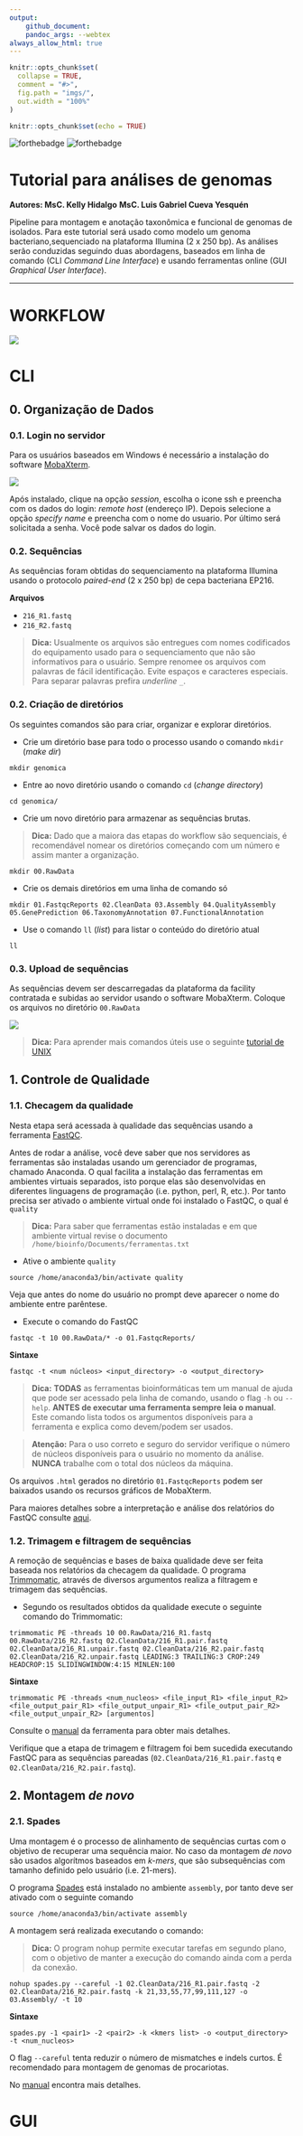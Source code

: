 ```yaml
---
output:
    github_document:
    pandoc_args: --webtex
always_allow_html: true
---
```



<!-- README.md is generated from README.Rmd. Please edit that file -->

```r
knitr::opts_chunk$set(
  collapse = TRUE,
  comment = "#>",
  fig.path = "imgs/",
  out.width = "100%"
)

knitr::opts_chunk$set(echo = TRUE)
```


<!-- badges: start -->
![forthebadge](https://img.shields.io/badge/GEMM-Building-orange)
![forthebadge](https://forthebadge.com/images/badges/built-with-science.svg)


<!-- badges: end -->

# Tutorial para análises de genomas 
**Autores: MsC. Kelly Hidalgo** 
**MsC. Luis Gabriel Cueva Yesquén**

Pipeline para montagem e anotação taxonômica e funcional de genomas de isolados. Para este tutorial será usado como modelo um genoma bacteriano,sequenciado na plataforma Illumina (2 x 250 bp). As análises serão conduzidas seguindo duas abordagens, baseados em linha de comando (CLI *Command Line Interface*) e usando ferramentas online (GUI *Graphical User Interface*).

---
# WORKFLOW

<img src="imgs/workflow.png" align="center"/>


# CLI

## 0. Organização de Dados

### 0.1. Login no servidor

Para os usuários baseados em Windows é necessário a instalação do software [MobaXterm](https://mobaxterm.mobatek.net/download-home-edition.html#:~:text=MobaXterm%20Home%20Edition%20v22.1%0A(Installer%20edition)).

<img src="imgs/SSH_MobaXterm.png" align="center"/>

Após instalado, clique na opção *session*, escolha o icone ssh e preencha com os dados do login: *remote host* (endereço IP). Depois selecione a opção *specify name* e preencha com o nome do usuario. Por último será solicitada a senha. Você pode salvar os dados do login.

### 0.2. Sequências 

As sequências foram obtidas do sequenciamento na plataforma Illumina usando o protocolo *paired-end* (2 x 250 bp) de cepa bacteriana EP216. 

**Arquivos**

* `216_R1.fastq`
* `216_R2.fastq`

> **Dica:** Usualmente os arquivos são entregues com nomes codificados do equipamento usado para o sequenciamento que não são informativos para o usuário. Sempre renomee os arquivos com palavras de fácil identificação. Evite espaços e caracteres especiais. Para separar palavras prefira *underline* `_`.

### 0.2. Criação de diretórios

Os seguintes comandos são para criar, organizar e explorar diretórios.

* Crie um diretório base para todo o processo usando o comando `mkdir` (*make dir*)

```
mkdir genomica
```
* Entre ao novo diretório usando o comando `cd` (*change directory*)

```
cd genomica/
```
* Crie um novo diretório para armazenar as sequências brutas.

> **Dica:** Dado que a maiora das etapas do workflow são sequenciais, é recomendável nomear os diretórios começando com um número e assim manter a organização.

```
mkdir 00.RawData
```

* Crie os demais diretórios em uma linha de comando só
```
mkdir 01.FastqcReports 02.CleanData 03.Assembly 04.QualityAssembly 05.GenePrediction 06.TaxonomyAnnotation 07.FunctionalAnnotation
```

* Use o comando `ll` (*list*) para listar o conteúdo do diretório atual

```
ll
```


### 0.3. Upload de sequências

As sequências devem ser descarregadas da plataforma da facility contratada e subidas ao servidor usando o software MobaXterm. Coloque os arquivos no diretório `00.RawData`

<img src="imgs/Uploud_MobaXterm.png" align="center"/>

> **Dica:** Para aprender mais comandos úteis use o seguinte [tutorial de UNIX](https://github.com/khidalgo85/Unix)

## 1. Controle de Qualidade

### 1.1. Checagem da qualidade

Nesta etapa será acessada à qualidade das sequências usando a ferramenta [FastQC](https://www.bioinformatics.babraham.ac.uk/projects/fastqc/).

Antes de rodar a análise, você deve saber que nos servidores as ferramentas são instaladas usando um gerenciador de programas, chamado Anaconda. O qual facilita a instalação das ferramentas em ambientes virtuais separados, isto porque elas são desenvolvidas en diferentes linguagens de programação (i.e. python, perl, R, etc.). Por tanto precisa ser ativado o ambiente virtual onde foi instalado o FastQC, o qual é `quality`

> **Dica:** Para saber que ferramentas estão instaladas e em que ambiente virtual revise o documento `/home/bioinfo/Documents/ferramentas.txt`

* Ative o ambiente `quality`
```
source /home/anaconda3/bin/activate quality
```
Veja que antes do nome do usuário no prompt deve aparecer o nome do ambiente entre parêntese.

* Execute o comando do FastQC

```
fastqc -t 10 00.RawData/* -o 01.FastqcReports/
```

**Sintaxe**

```
fastqc -t <num núcleos> <input_directory> -o <output_directory>
```

> **Dica:** **TODAS** as ferramentas bioinformáticas tem um manual de ajuda que pode ser acessado pela linha de comando, usando o flag `-h` ou `--help`. **ANTES de executar uma ferramenta sempre leia o manual**. Este comando lista todos os argumentos disponíveis para a ferramenta e explica como devem/podem ser usados.

> **Atenção:** Para o uso correto e seguro do servidor verifique o número de núcleos disponíveis para o usuário no momento da análise. **NUNCA** trabalhe com o total dos núcleos da máquina.

Os arquivos `.html` gerados no diretório `01.FastqcReports` podem ser baixados usando os recursos gráficos de MobaXterm.

Para maiores detalhes sobre a interpretação e análise dos relatórios do FastQC consulte [aqui](https://www.bioinformatics.babraham.ac.uk/projects/fastqc/Help/3%20Analysis%20Modules/).


### 1.2. Trimagem e filtragem de sequências

A remoção de sequências e bases de baixa qualidade deve ser feita baseada nos relatórios da checagem da qualidade. O programa [Trimmomatic](http://www.usadellab.org/cms/?page=trimmomatic), através de diversos argumentos realiza a filtragem e trimagem das sequências.

* Segundo os resultados obtidos da qualidade execute o seguinte comando do Trimmomatic:
```
trimmomatic PE -threads 10 00.RawData/216_R1.fastq 00.RawData/216_R2.fastq 02.CleanData/216_R1.pair.fastq 02.CleanData/216_R1.unpair.fastq 02.CleanData/216_R2.pair.fastq 02.CleanData/216_R2.unpair.fastq LEADING:3 TRAILING:3 CROP:249 HEADCROP:15 SLIDINGWINDOW:4:15 MINLEN:100
```

**Sintaxe**

```
trimmomatic PE -threads <num_nucleos> <file_input_R1> <file_input_R2> <file_output_pair_R1> <file_output_unpair_R1> <file_output_pair_R2> <file_output_unpair_R2> [argumentos]
```

Consulte o [manual](http://www.usadellab.org/cms/uploads/supplementary/Trimmomatic/TrimmomaticManual_V0.32.pdf) da ferramenta para obter mais detalhes.

Verifique que a etapa de trimagem e filtragem foi bem sucedida executando FastQC para as sequências pareadas (`02.CleanData/216_R1.pair.fastq` e `02.CleanData/216_R2.pair.fastq`).


## 2. Montagem *de novo*

### 2.1. Spades

Uma montagem é o processo de alinhamento de sequências curtas com o objetivo de recuperar uma sequência maior. No caso da montagem *de novo* são usados algorítmos baseados em *k-mers*, que são subsequências com tamanho definido pelo usuário (i.e. 21-mers).

O programa [Spades](https://github.com/ablab/spades) está instalado no ambiente `assembly`, por tanto deve ser ativado com o seguinte comando

```
source /home/anaconda3/bin/activate assembly
```

A montagem será realizada executando o comando:

>**Dica:** O program nohup permite executar tarefas em segundo plano, com o objetivo de manter a execução do comando ainda com a perda da conexão.

```
nohup spades.py --careful -1 02.CleanData/216_R1.pair.fastq -2 02.CleanData/216_R2.pair.fastq -k 21,33,55,77,99,111,127 -o 03.Assembly/ -t 10
```
**Sintaxe**
```
spades.py -1 <pair1> -2 <pair2> -k <kmers list> -o <output_directory> -t <num_nucleos>
```

O flag `--careful` tenta reduzir o número de mismatches e indels curtos. É recomendado para montagem de genomas de procariotas.

No [manual](http://cab.spbu.ru/files/release3.15.2/manual.html) encontra mais detalhes.









# GUI




